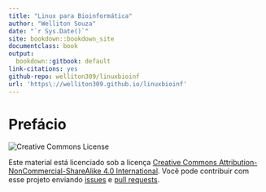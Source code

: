 ```yaml
---
title: "Linux para Bioinformática"
author: "Welliton Souza"
date: "`r Sys.Date()`"
site: bookdown::bookdown_site
documentclass: book
output:
  bookdown::gitbook: default
link-citations: yes
github-repo: welliton309/linuxbioinf
url: 'https\://welliton309.github.io/linuxbioinf'
---
```


# Prefácio

<img src="https://licensebuttons.net/l/by-nc-sa/3.0/88x31.png" alt="Creative Commons License">

Este material está licenciado sob a licença [Creative Commons Attribution-NonCommercial-ShareAlike 4.0 International](https://creativecommons.org/licenses/by-nc-sa/4.0/). Você pode contribuir com esse projeto enviando [issues](https://github.com/Welliton309/linuxbioinf/issues/new) e [pull requests](https://github.com/Welliton309/linuxbioinf/pull/new/master).
